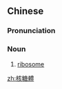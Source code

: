 {{also|核糖体}}
==Chinese==
{{zh-forms|s=核糖体|type=21}}
{{wikipedia|lang=zh}}

===Pronunciation===
{{zh-pron
|m=hétángtǐ
|cat=n
}}

===Noun===
{{zh-noun}}

# {{lb|zh|biochemistry}} [[ribosome]]

[[zh:核糖體]]